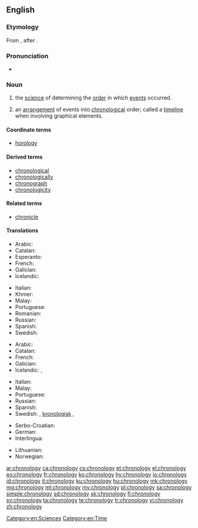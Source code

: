 ==English==
{{wikipedia}}

===Etymology===
From {{confix|chrono|t1=relating to time|logy|t2=study of, account of|lang=en}}, after {{etyl|NL.|en}} {{m|la|chronologia}}.

===Pronunciation===
* {{a|UK}} {{IPA|/kɹəˈnɒl.ə.dʒi/|lang=en}}

===Noun===
{{en-noun|~|chronologies}}

# {{label|en|uncountable}} the [[science]] of determining the [[order]] in which [[events]] occurred.
# {{label|en|countable}} an [[arrangement]] of events into [[chronological]] order; called a [[timeline]] when involving graphical elements.

====Coordinate terms====
* [[horology]]

====Derived terms====
* [[chronological]]
* [[chronologically]]
* [[chronograph]]
* [[chronologicity]]

====Related terms====
* [[chronicle]]<!-- might want to check this one -->

====Translations====
{{trans-top|determining the order of events}}
* Arabic: {{t+|ar|تاريخ|m}}
* Catalan: {{t+|ca|cronologia|f}}
* Esperanto: {{t|eo|kronologio}}
* French: {{t+|fr|chronologie|f}}
* Galician: {{t|gl|cronoloxía|f}}
* Icelandic: {{t|is|tímatalsfræði|f}}
{{trans-mid}}
* Italian: {{t+|it|cronologia|f}}
* Khmer: {{t|km|កាលប្បវត្តិវិទ្យា|tr=kaal ppa’ voat vityie|sc=Khmr}}
* Malay: {{t|ms|kronologi}}
* Portuguese: {{t+|pt|cronologia|f}}
* Romanian: {{t+|ro|cronologie|f}}
* Russian: {{t+|ru|хроноло́гия|f}}
* Spanish: {{t+|es|cronología|f}}
* Swedish: {{t+|sv|kronologi|c}}
{{trans-bottom}}

{{trans-top|arrangement into chronological order}}
* Arabic: {{t|ar|تأريخ|m}}
* Catalan: {{t+|ca|cronologia|f}}
* French: {{t+|fr|chronologie|f}}
* Galician: {{t|gl|cronoloxía|f}}
* Icelandic: {{t|is|tímatal|n}}, {{t|is|tímasetning|f}}
{{trans-mid}}
* Italian: {{t+|it|cronologia|f}}
* Malay: {{t|ms|kronologi}}
* Portuguese: {{t+|pt|cronologia|f}}
* Russian: {{t+|ru|хроноло́гия|f}}
* Spanish: {{t+|es|cronología|f}}
* Swedish: {{t+|sv|kronologi|c}}, [[kronologisk]] {{t+|sv|ordning|c}}, {{t|sv|tidsordning|c}}
{{trans-bottom}}

{{checktrans-top}}
* Serbo-Croatian: {{t+check|sh|kronologija|f}}
* German: {{t+check|de|Chronologie|f}}
* Interlingua: {{t-check|ia|chronologia}}
{{trans-mid}}
* Lithuanian: {{t-check|lt|chronologija|f}}
* Norwegian: {{t-check|no|kronologi|m}}
{{trans-bottom}}

[[Category:en:Sciences]]
[[Category:en:Time]]

[[ar:chronology]]
[[ca:chronology]]
[[cs:chronology]]
[[et:chronology]]
[[el:chronology]]
[[eo:chronology]]
[[fr:chronology]]
[[ko:chronology]]
[[hy:chronology]]
[[io:chronology]]
[[id:chronology]]
[[it:chronology]]
[[ku:chronology]]
[[hu:chronology]]
[[mk:chronology]]
[[mg:chronology]]
[[ml:chronology]]
[[my:chronology]]
[[pl:chronology]]
[[sa:chronology]]
[[simple:chronology]]
[[sd:chronology]]
[[sk:chronology]]
[[fi:chronology]]
[[sv:chronology]]
[[ta:chronology]]
[[te:chronology]]
[[tr:chronology]]
[[vi:chronology]]
[[zh:chronology]]